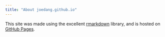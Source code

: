 ```yaml
---
title: "About joedang.github.io"
---
```


This site was made using the excellent [rmarkdown] library, and is hosted on [GitHub Pages][pages].


[rmarkdown]: http://rmarkdown.rstudio.com/
[pages]: https://pages.github.com/
